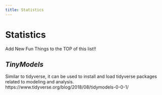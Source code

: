 ```yaml
---
title: Statistics
---
```


# Statistics

Add New Fun Things to the TOP of this list!!

## *TinyModels* 

Similar to tidyverse, it can be used to install and load tidyverse packages related to modeling and analysis. https://www.tidyverse.org/blog/2018/08/tidymodels-0-0-1/
